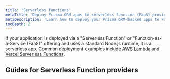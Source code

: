```yaml
---
title: 'Serverless functions'
metaTitle: 'Deploy Prisma ORM apps to serverless function (FaaS) providers'
metaDescription: 'Learn how to deploy your Prisma ORM-backed apps to FaaS providers like AWS Lambda, Netlify, or Vercel Serverless Functions'
tocDepth: 2
---
```


<TopBlock>

If your application is deployed via a "Serverless Function" or "Function-as-a-Service (FaaS)" offering and uses a standard Node.js runtime, it is a serverless app. Common deployment examples include [AWS Lambda](/orm/prisma-client/deployment/serverless/deploy-to-aws-lambda) and [Vercel Serverless Functions](/orm/prisma-client/deployment/serverless/deploy-to-vercel).

</TopBlock>

## Guides for Serverless Function providers

<Subsections />
